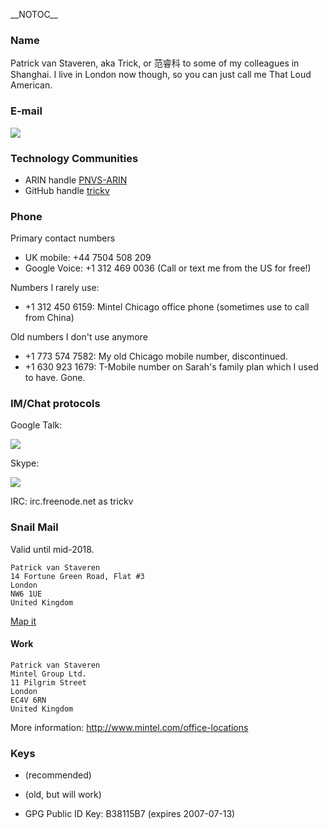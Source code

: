 __NOTOC__

===Name===

Patrick van Staveren, aka Trick, or 范睿科 to some of my colleagues in Shanghai.  I live in London now though, so you can just call me That Loud American.

===E-mail===
<html><img src="/util/textimage.php?text=trick.fancy-a.vanstaveren.us&size=10"></html>

=== Technology Communities ===
* ARIN handle [http://whois.arin.net/rest/poc/PNVS-ARIN PNVS-ARIN]
* GitHub handle [https://github.com/trickv trickv]

===Phone===
Primary contact numbers
* UK mobile: +44 7504 508 209
* Google Voice: +1 312 469 0036 (Call or text me from the US for free!)

Numbers I rarely use:
* +1 312 450 6159: Mintel Chicago office phone (sometimes use to call from China)

Old numbers I don't use anymore
* +1 773 574 7582: My old Chicago mobile number, discontinued.
* +1 630 923 1679: T-Mobile number on Sarah's family plan which I used to have. Gone.

===IM/Chat protocols===

Google Talk: <html><img src="/util/textimage.php?text=trickv.fancy-a.gmail.com&size=10"></html>

Skype: <html><img src="/util/textimage.php?text=patrick.van.staveren&size=10"></html>

IRC: irc.freenode.net as trickv

===Snail Mail===

Valid until mid-2018.

 Patrick van Staveren
 14 Fortune Green Road, Flat #3
 London
 NW6 1UE
 United Kingdom

[https://www.google.co.uk/maps/place/14+Fortune+Green+Rd,+London+NW6+1UE/@51.553179,-0.1960864,17z/data=!3m1!4b1!4m5!3m4!1s0x4876107c20abaacb:0xd25f030e866c2d66!8m2!3d51.553179!4d-0.1938924?hl=en Map it]

====Work====
 Patrick van Staveren
 Mintel Group Ltd.
 11 Pilgrim Street
 London
 EC4V 6RN
 United Kingdom

More information: http://www.mintel.com/office-locations

===Keys===
* {{file|Id_rsa.pub|SSH RSAv2 Public Key}} (recommended)
* {{file|Id_dsa.pub|SSH DSA Public Key}} (old, but will work)
* GPG Public ID Key: B38115B7 (expires 2007-07-13)